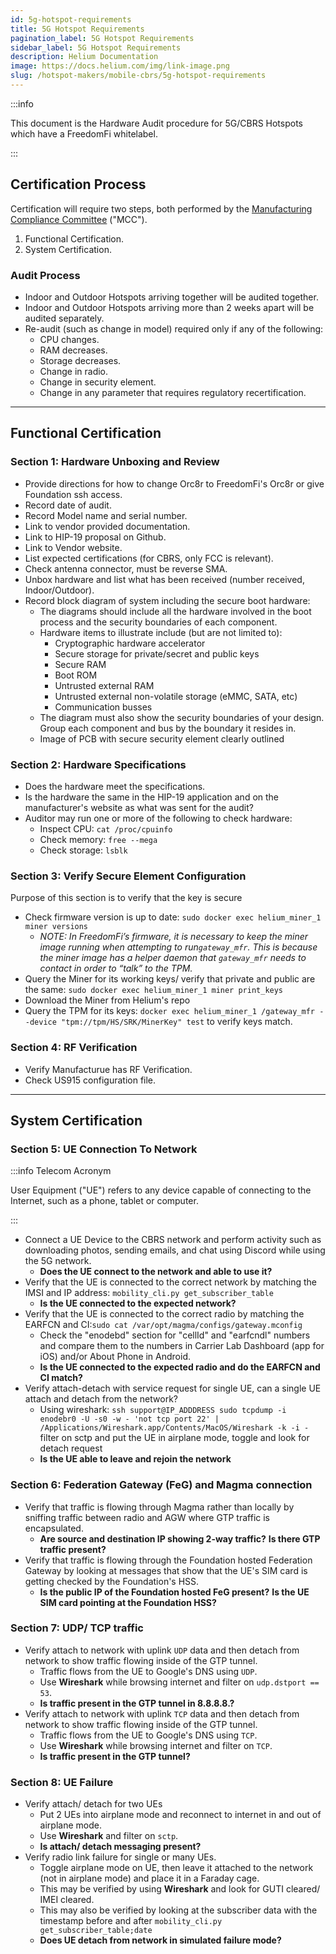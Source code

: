 ```yaml
---
id: 5g-hotspot-requirements
title: 5G Hotspot Requirements
pagination_label: 5G Hotspot Requirements
sidebar_label: 5G Hotspot Requirements
description: Helium Documentation
image: https://docs.helium.com/img/link-image.png
slug: /hotspot-makers/mobile-cbrs/5g-hotspot-requirements
---
```



:::info

This document is the Hardware Audit procedure for 5G/CBRS Hotspots which have a FreedomFi
whitelabel.

:::

## Certification Process

Certification will require two steps, both performed by the
[Manufacturing Compliance Committee](/hotspot-makers/compliance-committee) ("MCC").

1. Functional Certification.
2. System Certification.

### Audit Process

- Indoor and Outdoor Hotspots arriving together will be audited together.
- Indoor and Outdoor Hotspots arriving more than 2 weeks apart will be audited separately.
- Re-audit (such as change in model) required only if any of the following:
  - CPU changes.
  - RAM decreases.
  - Storage decreases.
  - Change in radio.
  - Change in security element.
  - Change in any parameter that requires regulatory recertification.

---

## Functional Certification

### Section 1: Hardware Unboxing and Review

- Provide directions for how to change Orc8r to FreedomFi's Orc8r or give Foundation ssh access.
- Record date of audit.
- Record Model name and serial number.
- Link to vendor provided documentation.
- Link to HIP-19 proposal on Github.
- Link to Vendor website.
- List expected certifications (for CBRS, only FCC is relevant).
- Check antenna connector, must be reverse SMA.
- Unbox hardware and list what has been received (number received, Indoor/Outdoor).
- Record block diagram of system including the secure boot hardware:
  - The diagrams should include all the hardware involved in the boot process and the security
    boundaries of each component.
  - Hardware items to illustrate include (but are not limited to):
    - Cryptographic hardware accelerator
    - Secure storage for private/secret and public keys
    - Secure RAM
    - Boot ROM
    - Untrusted external RAM
    - Untrusted external non-volatile storage (eMMC, SATA, etc)
    - Communication busses
  - The diagram must also show the security boundaries of your design. Group each component and bus
    by the boundary it resides in.
  - Image of PCB with secure security element clearly outlined

### Section 2: Hardware Specifications

- Does the hardware meet the specifications.
- Is the hardware the same in the HIP-19 application and on the manufacturer's website as what was
  sent for the audit?
- Auditor may run one or more of the following to check hardware:
  - Inspect CPU: `cat /proc/cpuinfo`
  - Check memory: `free --mega`
  - Check storage: `lsblk`

### Section 3: Verify Secure Element Configuration

Purpose of this section is to verify that the key is secure

- Check firmware version is up to date: `sudo docker exec helium_miner_1 miner versions`
  - _NOTE: In FreedomFi’s firmware, it is necessary to keep the miner image running when attempting
    to run`gateway_mfr`. This is because the miner image has a helper daemon that `gateway_mfr`
    needs to contact in order to “talk” to the TPM._
- Query the Miner for its working keys/ verify that private and public are the same:
  `sudo docker exec helium_miner_1 miner print_keys`
- Download the Miner from Helium's repo
- Query the TPM for its keys:
  `docker exec helium_miner_1 /gateway_mfr --device "tpm://tpm/HS/SRK/MinerKey" test` to verify keys
  match.

### Section 4: RF Verification

- Verify Manufacturue has RF Verification.
- Check US915 configuration file.

---

## System Certification

### Section 5: UE Connection To Network

:::info Telecom Acronym

User Equipment ("UE") refers to any device capable of connecting to the Internet, such as a phone,
tablet or computer.

:::

- Connect a UE Device to the CBRS network and perform activity such as downloading photos, sending
  emails, and chat using Discord while using the 5G network.
  - **Does the UE connect to the network and able to use it?**
- Verify that the UE is connected to the correct network by matching the IMSI and IP address:
  `mobility_cli.py get_subscriber_table`
  - **Is the UE connected to the expected network?**
- Verify that the UE is connected to the correct radio by matching the EARFCN and
  CI:`sudo cat /var/opt/magma/configs/gateway.mconfig`
  - Check the "enodebd" section for "cellId" and "earfcndl" numbers and compare them to the numbers
    in Carrier Lab Dashboard (app for iOS) and/or About Phone in Android.
  - **Is the UE connected to the expected radio and do the EARFCN and CI match?**
- Verify attach-detach with service request for single UE, can a single UE attach and detach from
  the network?
  - Using wireshark:
    `ssh support@IP_ADDDRESS sudo tcpdump -i enodebr0 -U -s0 -w - 'not tcp port 22' | /Applications/Wireshark.app/Contents/MacOS/Wireshark -k -i -`
    filter on sctp and put the UE in airplane mode, toggle and look for detach request
  - **Is the UE able to leave and rejoin the network**

### Section 6: Federation Gateway (FeG) and Magma connection

- Verify that traffic is flowing through Magma rather than locally by sniffing traffic between radio
  and AGW where GTP traffic is encapsulated.
  - **Are source and destination IP showing 2-way traffic?** **Is there GTP traffic present?**
- Verify that traffic is flowing through the Foundation hosted Federation Gateway by looking at
  messages that show that the UE's SIM card is getting checked by the Foundation's HSS.
  - **Is the public IP of the Foundation hosted FeG present?** **Is the UE SIM card pointing at the
    Foundation HSS?**

### Section 7: UDP/ TCP traffic

- Verify attach to network with uplink `UDP` data and then detach from network to show traffic
  flowing inside of the GTP tunnel.
  - Traffic flows from the UE to Google's DNS using `UDP`.
  - Use **Wireshark** while browsing internet and filter on `udp.dstport == 53`.
  - **Is traffic present in the GTP tunnel in 8.8.8.8.?**
- Verify attach to network with uplink `TCP` data and then detach from network to show traffic
  flowing inside of the GTP tunnel.
  - Traffic flows from the UE to Google's DNS using `TCP`.
  - Use **Wireshark** while browsing internet and filter on `TCP`.
  - **Is traffic present in the GTP tunnel?**

### Section 8: UE Failure

- Verify attach/ detach for two UEs
  - Put 2 UEs into airplane mode and reconnect to internet in and out of airplane mode.
  - Use **Wireshark** and filter on `sctp`.
  - **Is attach/ detach messaging present?**
- Verify radio link failure for single or many UEs.
  - Toggle airplane mode on UE, then leave it attached to the network (not in airplane mode) and
    place it in a Faraday cage.
  - This may be verified by using **Wireshark** and look for GUTI cleared/ IMEI cleared.
  - This may also be verified by looking at the subscriber data with the timestamp before and after
    `mobility_cli.py get_subscriber_table;date`
  - **Does UE detach from network in simulated failure mode?**
